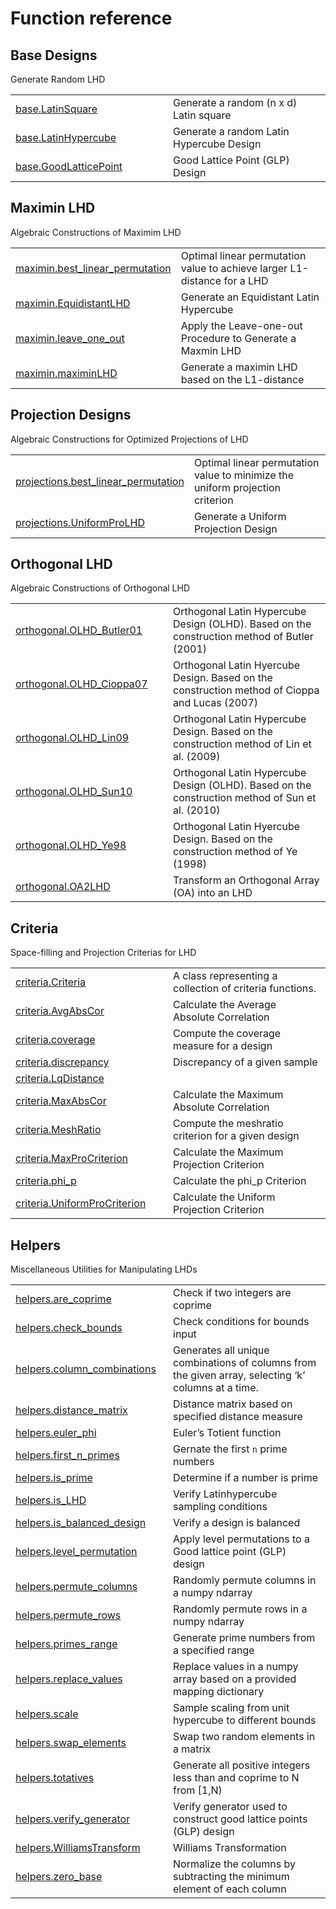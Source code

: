 # Function reference {.doc .doc-index}

## Base Designs

Generate Random LHD

| | |
| --- | --- |
| [base.LatinSquare](base.LatinSquare.qmd#pyLHD.base.LatinSquare) | Generate a random (n x d) Latin square |
| [base.LatinHypercube](base.LatinHypercube.qmd#pyLHD.base.LatinHypercube) | Generate a random Latin Hypercube Design |
| [base.GoodLatticePoint](base.GoodLatticePoint.qmd#pyLHD.base.GoodLatticePoint) | Good Lattice Point (GLP) Design  |

## Maximin LHD

Algebraic Constructions of Maximim LHD

| | |
| --- | --- |
| [maximin.best_linear_permutation](maximin.best_linear_permutation.qmd#pyLHD.maximin.best_linear_permutation) | Optimal linear permutation value to achieve larger L1-distance for a LHD |
| [maximin.EquidistantLHD](maximin.EquidistantLHD.qmd#pyLHD.maximin.EquidistantLHD) | Generate an Equidistant Latin Hypercube |
| [maximin.leave_one_out](maximin.leave_one_out.qmd#pyLHD.maximin.leave_one_out) | Apply the Leave-one-out Procedure to Generate a Maxmin LHD |
| [maximin.maximinLHD](maximin.maximinLHD.qmd#pyLHD.maximin.maximinLHD) | Generate a maximin LHD based on the L1-distance |

## Projection Designs

Algebraic Constructions for Optimized Projections of LHD

| | |
| --- | --- |
| [projections.best_linear_permutation](projections.best_linear_permutation.qmd#pyLHD.projections.best_linear_permutation) | Optimal linear permutation value to minimize the uniform projection criterion |
| [projections.UniformProLHD](projections.UniformProLHD.qmd#pyLHD.projections.UniformProLHD) | Generate a Uniform Projection Design |

## Orthogonal LHD

Algebraic Constructions of Orthogonal LHD

| | |
| --- | --- |
| [orthogonal.OLHD_Butler01](orthogonal.OLHD_Butler01.qmd#pyLHD.orthogonal.OLHD_Butler01) | Orthogonal Latin Hypercube Design (OLHD). Based on the construction method of Butler (2001) |
| [orthogonal.OLHD_Cioppa07](orthogonal.OLHD_Cioppa07.qmd#pyLHD.orthogonal.OLHD_Cioppa07) | Orthogonal Latin Hyercube Design. Based on the construction method of Cioppa and Lucas (2007) |
| [orthogonal.OLHD_Lin09](orthogonal.OLHD_Lin09.qmd#pyLHD.orthogonal.OLHD_Lin09) | Orthogonal Latin Hypercube Design. Based on the construction method of Lin et al. (2009) |
| [orthogonal.OLHD_Sun10](orthogonal.OLHD_Sun10.qmd#pyLHD.orthogonal.OLHD_Sun10) | Orthogonal Latin Hypercube Design (OLHD). Based on the construction method of Sun et al. (2010) |
| [orthogonal.OLHD_Ye98](orthogonal.OLHD_Ye98.qmd#pyLHD.orthogonal.OLHD_Ye98) | Orthogonal Latin Hyercube Design. Based on the construction method of Ye (1998) |
| [orthogonal.OA2LHD](orthogonal.OA2LHD.qmd#pyLHD.orthogonal.OA2LHD) | Transform an Orthogonal Array (OA) into an LHD |

## Criteria

Space-filling and Projection Criterias for LHD

| | |
| --- | --- |
| [criteria.Criteria](criteria.Criteria.qmd#pyLHD.criteria.Criteria) | A class representing a collection of criteria functions. |
| [criteria.AvgAbsCor](criteria.AvgAbsCor.qmd#pyLHD.criteria.AvgAbsCor) | Calculate the Average Absolute Correlation |
| [criteria.coverage](criteria.coverage.qmd#pyLHD.criteria.coverage) | Compute the coverage measure for a design |
| [criteria.discrepancy](criteria.discrepancy.qmd#pyLHD.criteria.discrepancy) | Discrepancy of a given sample |
| [criteria.LqDistance](criteria.LqDistance.qmd#pyLHD.criteria.LqDistance) |  |
| [criteria.MaxAbsCor](criteria.MaxAbsCor.qmd#pyLHD.criteria.MaxAbsCor) | Calculate the Maximum Absolute Correlation |
| [criteria.MeshRatio](criteria.MeshRatio.qmd#pyLHD.criteria.MeshRatio) | Compute the meshratio criterion for a given design |
| [criteria.MaxProCriterion](criteria.MaxProCriterion.qmd#pyLHD.criteria.MaxProCriterion) | Calculate the Maximum Projection Criterion |
| [criteria.phi_p](criteria.phi_p.qmd#pyLHD.criteria.phi_p) | Calculate the phi_p Criterion |
| [criteria.UniformProCriterion](criteria.UniformProCriterion.qmd#pyLHD.criteria.UniformProCriterion) | Calculate the Uniform Projection Criterion |

## Helpers

Miscellaneous Utilities for Manipulating LHDs

| | |
| --- | --- |
| [helpers.are_coprime](helpers.are_coprime.qmd#pyLHD.helpers.are_coprime) | Check if two integers are coprime |
| [helpers.check_bounds](helpers.check_bounds.qmd#pyLHD.helpers.check_bounds) | Check conditions for bounds input |
| [helpers.column_combinations](helpers.column_combinations.qmd#pyLHD.helpers.column_combinations) | Generates all unique combinations of columns from the given array, selecting 'k' columns at a time. |
| [helpers.distance_matrix](helpers.distance_matrix.qmd#pyLHD.helpers.distance_matrix) | Distance matrix based on specified distance measure |
| [helpers.euler_phi](helpers.euler_phi.qmd#pyLHD.helpers.euler_phi) | Euler's Totient function |
| [helpers.first_n_primes](helpers.first_n_primes.qmd#pyLHD.helpers.first_n_primes) | Gernate the first `n` prime numbers |
| [helpers.is_prime](helpers.is_prime.qmd#pyLHD.helpers.is_prime) | Determine if a number is prime |
| [helpers.is_LHD](helpers.is_LHD.qmd#pyLHD.helpers.is_LHD) | Verify Latinhypercube sampling conditions |
| [helpers.is_balanced_design](helpers.is_balanced_design.qmd#pyLHD.helpers.is_balanced_design) | Verify a design is balanced |
| [helpers.level_permutation](helpers.level_permutation.qmd#pyLHD.helpers.level_permutation) | Apply level permutations to a Good lattice point (GLP) design |
| [helpers.permute_columns](helpers.permute_columns.qmd#pyLHD.helpers.permute_columns) | Randomly permute columns in a numpy ndarray |
| [helpers.permute_rows](helpers.permute_rows.qmd#pyLHD.helpers.permute_rows) | Randomly permute rows in a numpy ndarray |
| [helpers.primes_range](helpers.primes_range.qmd#pyLHD.helpers.primes_range) | Generate prime numbers from a specified range |
| [helpers.replace_values](helpers.replace_values.qmd#pyLHD.helpers.replace_values) | Replace values in a numpy array based on a provided mapping dictionary |
| [helpers.scale](helpers.scale.qmd#pyLHD.helpers.scale) | Sample scaling from unit hypercube to different bounds |
| [helpers.swap_elements](helpers.swap_elements.qmd#pyLHD.helpers.swap_elements) | Swap two random elements in a matrix |
| [helpers.totatives](helpers.totatives.qmd#pyLHD.helpers.totatives) | Generate all positive integers less than and coprime to N from [1,N) |
| [helpers.verify_generator](helpers.verify_generator.qmd#pyLHD.helpers.verify_generator) | Verify generator used to construct good lattice points (GLP) design |
| [helpers.WilliamsTransform](helpers.WilliamsTransform.qmd#pyLHD.helpers.WilliamsTransform) | Williams Transformation |
| [helpers.zero_base](helpers.zero_base.qmd#pyLHD.helpers.zero_base) | Normalize the columns by subtracting the minimum element of each column |